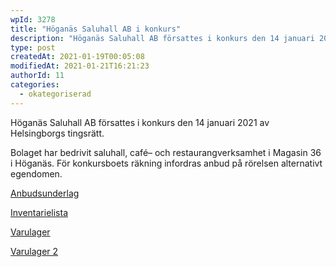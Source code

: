 ```yaml
---
wpId: 3278
title: "Höganäs Saluhall AB i konkurs"
description: "Höganäs Saluhall AB försattes i konkurs den 14 januari 2021 av Helsingborgs tingsrätt."
type: post
createdAt: 2021-01-19T00:05:08
modifiedAt: 2021-01-21T16:21:23
authorId: 11
categories:
  - okategoriserad
---
```


Höganäs Saluhall AB försattes i konkurs den 14 januari 2021 av Helsingborgs tingsrätt.

Bolaget har bedrivit saluhall, café– och restaurangverksamhet i Magasin 36 i Höganäs. För konkursboets räkning infordras anbud på rörelsen alternativt egendomen.

[Anbudsunderlag](/app/uploads/2021/01/Anbudsunderlag.pdf)

[Inventarielista](/app/uploads/2021/01/Inventarielista.pdf)

[Varulager](/app/uploads/2021/01/Varulager-1.pdf)

[Varulager 2](/app/uploads/2021/01/Varulager-2.pdf)